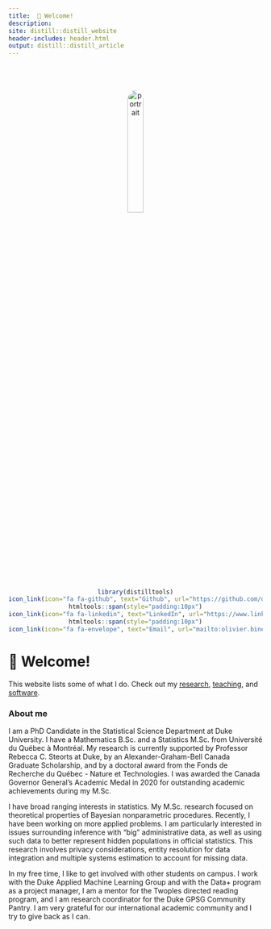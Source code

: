 ```yaml
---
title: 	👋 Welcome!
description:
site: distill::distill_website
header-includes: header.html
output: distill::distill_article
---
```


  <link rel="stylesheet" href="custom.css">


<center>
<img src="media/portrait2.jpg" alt="portrait" width="25%" style="border-radius: 50%; margin-top:10%">
</center>

<center>
```r
library(distilltools)
icon_link(icon="fa fa-github", text="Github", url="https://github.com/olivierbinette")
htmltools::span(style="padding:10px")
icon_link(icon="fa fa-linkedin", text="LinkedIn", url="https://www.linkedin.com/in/olivier-binette/")
htmltools::span(style="padding:10px")
icon_link(icon="fa fa-envelope", text="Email", url="mailto:olivier.binette@duke.edu")


```

</center>
 
# 👋 Welcome!

This website lists some of what I do. Check out my [ research](./research.html), [teaching](./teaching.html), and [software](./software.html).


### About me

I am a PhD Candidate in the Statistical Science Department at Duke University. I have a Mathematics B.Sc. and a Statistics M.Sc. from Université du Québec à Montréal. My research is currently supported by Professor Rebecca C. Steorts at Duke, by an Alexander-Graham-Bell Canada Graduate Scholarship, and by a doctoral award from the Fonds de Recherche du Québec - Nature et Technologies. I was awarded the Canada Governor General's Academic Medal in 2020 for outstanding academic achievements during my M.Sc.

I have broad ranging interests in statistics. My M.Sc. research focused on theoretical properties of Bayesian nonparametric procedures. Recently, I have been working on more applied problems. I am particularly interested in issues surrounding inference with "big" administrative data, as well as using such data to better represent hidden populations in official statistics. This research involves privacy considerations, entity resolution for data integration and multiple systems estimation to account for missing data. 

In my free time, I like to get involved with other students on campus. I work with the Duke Applied Machine Learning Group and with the Data+ program as a project manager, I am a mentor for the Twoples directed reading program, and I am research coordinator for the Duke GPSG Community Pantry. I am very grateful for our international academic community and I try to give back as I can.

